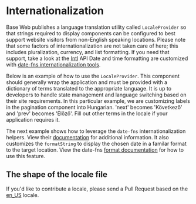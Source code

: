 <!--
Copyright (c) Uber Technologies, Inc.

This source code is licensed under the MIT license found in the
LICENSE file in the root directory of this source tree.
-->




# Internationalization

Base Web publishes a language translation utility called `LocaleProvider` so that strings required
to display components can be configured to best support website visitors from non-English speaking
locations. Please note that some factors of internationalization are not taken care of here; this
includes pluralization, currency, and list formatting. If you need that support, take a look at the
[Intl](https://developer.mozilla.org/en-US/docs/Web/JavaScript/Reference/Global_Objects/Intl) API
Date and time formatting are customized with
[date-fns internationalization tools](https://date-fns.org/v2.15.0/docs/I18n).

Below is an example of how to use the `LocaleProvider`. This component should generally wrap the
application and must be provided with a dictionary of terms translated to the appropriate language.
It is up to developers to handle state management and language switching based on their site
requirements. In this particular example, we are customizing labels in the pagination component
into Hungarian. 'next' becomes 'Következő' and 'prev' becomes 'Előző'. Fill out other terms in
the locale if your application requires it.

<Example title="LocaleProvider Example" path="internationalization/example.js">
  <LocaleProviderExample />
</Example>

The next example shows how to leverage the `date-fns` internationalization helpers. View their
[documentation](https://date-fns.org/v2.15.0/docs/I18n) for additional information. It also
customizes the `formatString` to display the chosen date in a familar format to the target location.
View the date-fns [format documentation](https://date-fns.org/v2.8.1/docs/format) for how to use
this feature.

<Example title="Datepicker localization Example" path="datepicker/i18n.js">
  <DatepickerLocalizationExample />
</Example>

## The shape of the locale file

<JSON src={en_US} />

If you'd like to contribute a locale, please send a Pull Request based
on the [en_US](https://github.com/uber/baseweb/tree/master/src/locale) locale.
